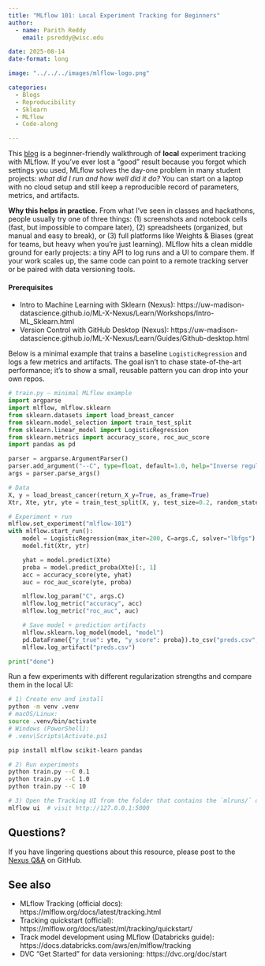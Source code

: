```yaml
---
title: "MLflow 101: Local Experiment Tracking for Beginners"
author: 
  - name: Parith Reddy  
    email: psreddy@wisc.edu

date: 2025-08-14  
date-format: long  

image: "../../../images/mlflow-logo.png"

categories: 
  - Blogs
  - Reproducibility
  - Sklearn
  - MLflow
  - Code-along

---
```

This [blog](https://mlflow.org/docs/latest/tracking.html) is a beginner-friendly walkthrough of **local** experiment tracking with MLflow. If you’ve ever lost a “good” result because you forgot which settings you used, MLflow solves the day-one problem in many student projects: *what did I run and how well did it do?* You can start on a laptop with no cloud setup and still keep a reproducible record of parameters, metrics, and artifacts.

**Why this helps in practice.** From what I’ve seen in classes and hackathons, people usually try one of three things: (1) screenshots and notebook cells (fast, but impossible to compare later), (2) spreadsheets (organized, but manual and easy to break), or (3) full platforms like Weights & Biases (great for teams, but heavy when you’re just learning). MLflow hits a clean middle ground for early projects: a tiny API to log runs and a UI to compare them. If your work scales up, the same code can point to a remote tracking server or be paired with data versioning tools.

#### Prerequisites
- Intro to Machine Learning with Sklearn (Nexus): https://uw-madison-datascience.github.io/ML-X-Nexus/Learn/Workshops/Intro-ML_Sklearn.html  
- Version Control with GitHub Desktop (Nexus): https://uw-madison-datascience.github.io/ML-X-Nexus/Learn/Guides/Github-desktop.html  

Below is a minimal example that trains a baseline `LogisticRegression` and logs a few metrics and artifacts. The goal isn’t to chase state-of-the-art performance; it’s to show a small, reusable pattern you can drop into your own repos.

```python
# train.py — minimal MLflow example
import argparse
import mlflow, mlflow.sklearn
from sklearn.datasets import load_breast_cancer
from sklearn.model_selection import train_test_split
from sklearn.linear_model import LogisticRegression
from sklearn.metrics import accuracy_score, roc_auc_score
import pandas as pd

parser = argparse.ArgumentParser()
parser.add_argument("--C", type=float, default=1.0, help="Inverse regularization strength")
args = parser.parse_args()

# Data
X, y = load_breast_cancer(return_X_y=True, as_frame=True)
Xtr, Xte, ytr, yte = train_test_split(X, y, test_size=0.2, random_state=42)

# Experiment + run
mlflow.set_experiment("mlflow-101")
with mlflow.start_run():
    model = LogisticRegression(max_iter=200, C=args.C, solver="lbfgs")
    model.fit(Xtr, ytr)

    yhat = model.predict(Xte)
    proba = model.predict_proba(Xte)[:, 1]
    acc = accuracy_score(yte, yhat)
    auc = roc_auc_score(yte, proba)

    mlflow.log_param("C", args.C)
    mlflow.log_metric("accuracy", acc)
    mlflow.log_metric("roc_auc", auc)

    # Save model + prediction artifacts
    mlflow.sklearn.log_model(model, "model")
    pd.DataFrame({"y_true": yte, "y_score": proba}).to_csv("preds.csv", index=False)
    mlflow.log_artifact("preds.csv")

print("done")
```

Run a few experiments with different regularization strengths and compare them in the local UI:

```bash
# 1) Create env and install
python -m venv .venv
# macOS/Linux:
source .venv/bin/activate
# Windows (PowerShell):
# .venv\Scripts\Activate.ps1

pip install mlflow scikit-learn pandas

# 2) Run experiments
python train.py --C 0.1
python train.py --C 1.0
python train.py --C 10

# 3) Open the Tracking UI from the folder that contains the `mlruns/` directory
mlflow ui  # visit http://127.0.0.1:5000
```

## Questions?
If you have lingering questions about this resource, please post to the [Nexus Q&A](https://github.com/UW-Madison-DataScience/ML-X-Nexus/discussions/categories/q-a) on GitHub.

## See also
- MLflow Tracking (official docs): https://mlflow.org/docs/latest/tracking.html  
- Tracking quickstart (official): https://mlflow.org/docs/latest/ml/tracking/quickstart/  
- Track model development using MLflow (Databricks guide): https://docs.databricks.com/aws/en/mlflow/tracking  
- DVC “Get Started” for data versioning: https://dvc.org/doc/start
